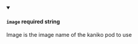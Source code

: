 
<details className="config-field" data-expandable="false" open>
<summary>

#### `image` <span class="config-field-required" data-required="false">required</span> <span class="config-field-type">string</span> <span class="config-field-default"></span>

Image is the image name of the kaniko pod to use

</summary>



</details>
